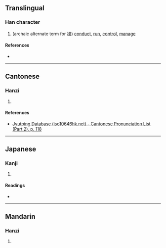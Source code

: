 {{character info}}
==Translingual==

===Han character===
{{Han char|rn=64|rad=手|as=12|sn=15|four=|canj=QIIP|ids=⿰扌叅}}

# (archaic alternate term for [[操]]) [[conduct]], [[run]], [[control]], [[manage]]

====References====
* {{Han ref|kx=0455.070|dkj=12723|dj=0804.130|hdz=31965.010|uh=64A1|ud=25761}}

----

==Cantonese==

===Hanzi===
{{yue-hanzi|jyut=[[cou1]], [[cou3]]|y=chou1, chou3}}

# {{rfdef|yue|sort=手12}}

====References====
* [http://www.iso10646hk.net/jp/document/download.jsp Jyutping Database (iso10646hk.net) - Cantonese Pronunciation List (Part 2), p. 118]

----

==Japanese==

===Kanji===
{{ja-kanji|grade=|rs=手12}}

# {{rfdef|ja|sort=手12}}

====Readings====
* {{ja-readings|on=[[そう]] (sō), [[さん]] (san)|kun=[[みさお]] (misao), [[あやつる]] (ayatsuru)}}

----

==Mandarin==

===Hanzi===
{{cmn-hanzi|pin=[[cāo]] ([[cao1]])|wg=ts'ao<sup>1</sup>}}

# {{rfdef|cmn|sort=手12}}